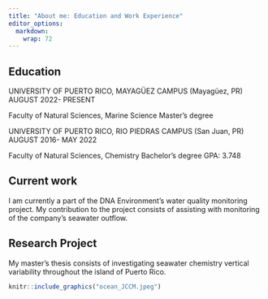 ```yaml
---
title: "About me: Education and Work Experience"
editor_options: 
  markdown: 
    wrap: 72
---
```


## Education

UNIVERSITY OF PUERTO RICO, MAYAGÜEZ CAMPUS (Mayagüez, PR) AUGUST 2022-
PRESENT

Faculty of Natural Sciences, Marine Science Master's degree

UNIVERSITY OF PUERTO RICO, RIO PIEDRAS CAMPUS (San Juan, PR) AUGUST
2016- MAY 2022

Faculty of Natural Sciences, Chemistry Bachelor's degree GPA: 3.748

## Current work

I am currently a part of the DNA Environment's water quality monitoring
project. My contribution to the project consists of assisting with
monitoring of the company's seawater outflow.

## Research Project

My master's thesis consists of investigating seawater chemistry vertical
variability throughout the island of Puerto Rico.

```r
knitr::include_graphics("ocean_JCCM.jpeg")
```
